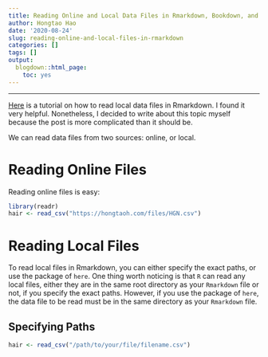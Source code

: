 ```yaml
---
title: Reading Online and Local Data Files in Rmarkdown, Bookdown, and Blogdown
author: Hongtao Hao
date: '2020-08-24'
slug: reading-online-and-local-files-in-rmarkdown
categories: []
tags: []
output:
  blogdown::html_page:
    toc: yes
---
```

******
[Here](https://blogdown-demo.rbind.io/2018/02/27/r-file-paths/) is a tutorial on how to read local data files in Rmarkdown. I found it very helpful. Nonetheless, I decided to write about this topic myself because the post is more complicated than it should be. 

We can read data files from two sources: online, or local. 

# Reading Online Files

Reading online files is easy:

```r
library(readr)
hair <- read_csv("https://hongtaoh.com/files/HGN.csv")
```

# Reading Local Files

To read local files in Rmarkdown, you can either specify the exact paths, or use the package of `here`. One thing worth noticing is that `R` can read any local files, either they are in the same root directory as your `Rmarkdown` file or not, if you specify the exact paths. However, if you use the package of `here`, the data file to be read must be in the same directory as your `Rmarkdown` file. 

## Specifying Paths

```r
hair <- read_csv("/path/to/your/file/filename.csv")
```